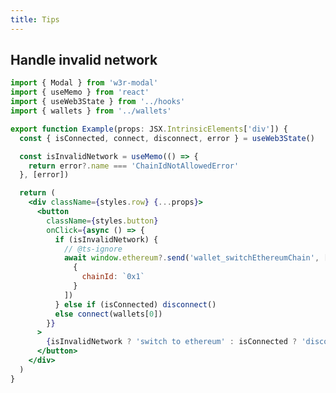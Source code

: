 ```yaml
---
title: Tips
---
```


## Handle invalid network

```jsx
import { Modal } from 'w3r-modal'
import { useMemo } from 'react'
import { useWeb3State } from '../hooks'
import { wallets } from '../wallets'

export function Example(props: JSX.IntrinsicElements['div']) {
  const { isConnected, connect, disconnect, error } = useWeb3State()

  const isInvalidNetwork = useMemo(() => {
    return error?.name === 'ChainIdNotAllowedError'
  }, [error])

  return (
    <div className={styles.row} {...props}>
      <button
        className={styles.button}
        onClick={async () => {
          if (isInvalidNetwork) {
            // @ts-ignore
            await window.ethereum?.send('wallet_switchEthereumChain', [
              {
                chainId: `0x1`
              }
            ])
          } else if (isConnected) disconnect()
          else connect(wallets[0])
        }}
      >
        {isInvalidNetwork ? 'switch to ethereum' : isConnected ? 'disconnect' : 'connect'}
      </button>
    </div>
  )
}
```
